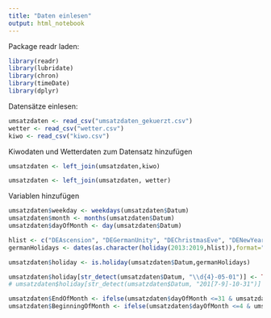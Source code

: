 ```yaml
---
title: "Daten einlesen"
output: html_notebook
---
```


Package readr laden:
```r
library(readr)
library(lubridate)
library(chron)
library(timeDate)
library(dplyr)
```

Datensätze einlesen:
```r
umsatzdaten <- read_csv("umsatzdaten_gekuerzt.csv")
wetter <- read_csv("wetter.csv")
kiwo <- read_csv("kiwo.csv")
```

Kiwodaten und Wetterdaten zum Datensatz hinzufügen
```r
umsatzdaten <- left_join(umsatzdaten,kiwo)

umsatzdaten <- left_join(umsatzdaten, wetter)
```
Variablen hinzufügen
```r
umsatzdaten$weekday <- weekdays(umsatzdaten$Datum)
umsatzdaten$month <- months(umsatzdaten$Datum)
umsatzdaten$dayOfMonth <- day(umsatzdaten$Datum)

hlist <- c("DEAscension", "DEGermanUnity", "DEChristmasEve", "DENewYearsEve", "Easter", "EasterMonday","Pentecost","PentecostMonday", "GoodFriday")
germanHolidays <- dates(as.character(holiday(2013:2019,hlist)),format="Y-M-D")

umsatzdaten$holiday <- is.holiday(umsatzdaten$Datum,germanHolidays)

umsatzdaten$holiday[str_detect(umsatzdaten$Datum, "\\d{4}-05-01")] <- TRUE
# umsatzdaten$holiday[str_detect(umsatzdaten$Datum, "201[7-9]-10-31")] <- TRUE

umsatzdaten$EndOfMonth <- ifelse(umsatzdaten$dayOfMonth <=31 & umsatzdaten$dayOfMonth >= 28,TRUE, FALSE)
umsatzdaten$BeginningOfMonth <- ifelse(umsatzdaten$dayOfMonth <=4 & umsatzdaten$dayOfMonth >= 1,TRUE, FALSE)

```

